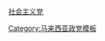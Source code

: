 <includeonly>{{flagicon image|Socialist Party of Malaysia Logo.svg}} </includeonly>[[马来西亚社会主义党|社会主义党]]<noinclude>

[[Category:马来西亚政党模板]]</noinclude>